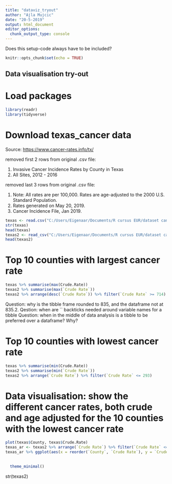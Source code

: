 ```yaml
---
title: "dataviz_tryout"
author: "Ajla Mujcic"
date: "20-5-2019"
output: html_document
editor_options: 
  chunk_output_type: console
---
```


Does this setup-code always have to be included?
```r
knitr::opts_chunk$set(echo = TRUE)
```


## Data visualisation try-out

# Load packages
```r
library(readr)
library(tidyverse)
```

# Download texas_cancer data

Source: <https://www.cancer-rates.info/tx/>

removed first 2 rows from original .csv file: 

1. Invasive Cancer Incidence Rates by County in Texas
2. All Sites, 2012 - 2016

removed last 3 rows from original .csv file:

1. Note: All rates are per 100,000. Rates are age-adjusted to the 2000 U.S. Standard Population.
2. Rates generated on May 20, 2019.
3. Cancer Incidence File, Jan 2019.
```r
texas <- read.csv("C:/Users/Eigenaar/Documents/R cursus EUR/dataset cancer Texas.csv", header = TRUE, sep = ",")
str(texas)
head(texas)
texas2 <- read_csv("C:/Users/Eigenaar/Documents/R cursus EUR/dataset cancer Texas.csv")
head(texas2)
```

# Top 10 counties with largest cancer rate
```r
texas %>% summarise(max(Crude.Rate))
texas2 %>% summarise(max(`Crude Rate`))
texas2 %>% arrange(desc(`Crude Rate`)) %>% filter(`Crude Rate` >= 714)
```
Question: why is the tibble frame rounded to 835, and the dataframe not at 835.2.
Qestion: when are `` backticks needed around variable names for a tibble
Question: when in the middle of data analysis is a tibble to be preferred over a dataframe? Why?

# Top 10 counties with lowest cancer rate
```r
texas %>% summarise(min(Crude.Rate))
texas2 %>% summarise(min(`Crude Rate`))
texas2 %>% arrange(`Crude Rate`) %>% filter(`Crude Rate` <= 293)
```

# Data visualisation: show the different cancer rates, both crude and age adjusted for the 10 counties with the lowest cancer rate
```r
plot(texas$County, texas$Crude.Rate)
texas_ar <- texas2 %>% arrange(`Crude Rate`) %>% filter(`Crude Rate` <= 293)
texas_ar %>% ggplot(aes(x = reorder(`County`, `Crude Rate`), y = `Crude Rate`)) + geom_col() + labs (x = "Counties",
                                                                              y = "Crude cancer rates",
                                                                              title = "Top 10 Texas counties with lowest cancer rates") +
  theme_minimal()

```
str(texas2)

